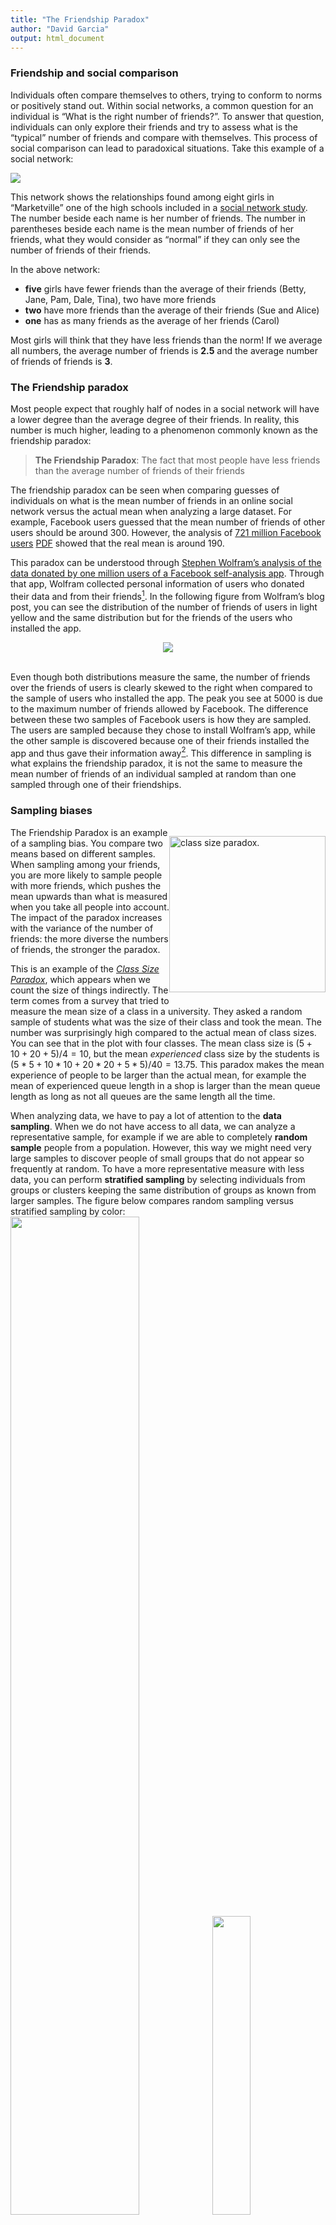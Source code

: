 ```yaml
---
title: "The Friendship Paradox"
author: "David Garcia"
output: html_document
---
```


### Friendship and social comparison

Individuals often compare themselves to others, trying to conform to norms or positively stand out. Within social networks, a common question for an individual is "What is the right number of friends?". To answer that question, individuals can only explore their friends and try to assess what is the "typical" number of friends and compare with themselves. This process of social comparison can lead to paradoxical situations. Take this example of a social network:

![](friendshipHighSchool.png)

This network shows the relationships found among  eight girls in "Marketville" one of the high schools included in a [social network study](http://www.jstor.org/stable/2781907). The number beside each name is her number of friends. The number in parentheses beside each name is the mean number of friends of her friends, what they would consider as "normal" if they can only see the number of friends of their friends.

In the above network:  

- **five** girls have fewer friends than the average of their friends (Betty, Jane, Pam, Dale, Tina), two have more friends  
- **two** have more friends than the average of their friends (Sue and Alice)  
- **one** has as many friends as the average of her friends (Carol)  

Most girls will think that they have less friends than the norm! If we average all numbers, the average number of friends is **2.5** and the average number of friends of friends is **3**. 

### The Friendship paradox

Most people expect that roughly half of nodes in a social network will have a lower degree than the average degree of their friends. In reality, this number is much higher, leading to a phenomenon commonly known as the friendship paradox:

> **The Friendship Paradox**:
The fact that most people have less friends than the average number of friends of their friends

The friendship paradox can be seen when comparing guesses of individuals on what is the mean number of friends in an online social network versus the actual mean when analyzing a large dataset. For example, Facebook users guessed that the mean number of friends of other users should be around 300. However, the analysis of [721 million Facebook users](https://www.facebook.com/notes/facebook-data-science/anatomy-of-facebook/10150388519243859) [PDF](facebook-analysis.pdf) showed that the real mean is around 190.

This paradox can be understood through [Stephen Wolfram's analysis of the data donated by one million users of a Facebook self-analysis app](http://blog.stephenwolfram.com/2013/04/data-science-of-the-facebook-world/). Through that app, Wolfram collected personal information of users who donated their data and from their friends^[Note that this was before the Cambridge Analytica scandal, when thousands of apps gave permissions to see personal information of the friends of the user who installed the app]. In the following figure from Wolfram's blog post, you can see the distribution of the number of friends of users in light yellow and the same distribution but for the friends of the users who installed the app.  

<center>
![](FBfriends.png)
</center>
</br>
Even though both distributions measure the same, the number of friends over the friends of users is clearly skewed to the right when compared to the sample of users who installed the app. The peak you see at 5000 is due to the maximum number of friends allowed by Facebook. The difference between these two samples of Facebook users is how they are sampled. The users are sampled because they chose to install Wolfram's app, while the other sample is discovered because one of their friends installed the app and thus gave their information away^[This kind of leaking of personal information through a social network has serious privacy consequences. If you want to learn more, you can check my work on [shadow profiles](https://advances.sciencemag.org/content/3/8/e1701172.full) and on [location inference on Twitter](https://epjdatascience.springeropen.com/articles/10.1140/epjds/s13688-018-0130-3)]. This difference in sampling is what explains the friendship paradox, it is not the same to measure the mean number of friends of an individual sampled at random than one sampled through one of their friendships.

### Sampling biases

<div style="float:right">
<img src="classSizeParadox.png" alt="class size paradox." width=250px/>  
</div>
The Friendship Paradox is an example of a sampling bias. You compare two means based on different samples. When sampling among your friends, you are more likely to sample people with more friends, which pushes the mean upwards than what is measured when you take all people into account. The impact of the paradox increases with the variance of the number of friends: the more diverse the numbers of friends, the stronger the paradox.

This is an example of the [*Class Size Paradox*](http://www.umasocialmedia.com/socialnetworks/glossary/class-size-paradox/), which appears when we count the size of things indirectly. The term comes from a survey that tried to measure the mean size of a class in a university. They asked a random sample of students what was the size of their class and took the mean. The number was surprisingly high compared to the actual mean of class sizes. You can see that in the plot with four classes. The mean class size is $(5+10+20+5)/4=10$, but the mean *experienced* class size by the students is $(5*5+10*10+20*20+5*5)/40=13.75$. This paradox makes the mean experience of people to be larger than the actual mean, for example the mean of experienced queue length in a shop is larger than the mean queue length as long as not all queues are the same length all the time.

When analyzing data, we have to pay a lot of attention to the **data sampling**. When we do not have access to all data, we can analyze a representative sample, for example if we are able to completely **random sample** people from a population. However, this way we might need very large samples to discover people of small groups that do not appear so frequently at random. To have a more representative measure with less data, you can perform **stratified sampling** by selecting individuals from groups or clusters keeping the same distribution of groups as known from larger samples. The figure below compares random sampling versus stratified sampling by color:  
![](Sampling.PNG){width=64%}![](StratifiedSampling.PNG){width=35%}

You can see the problem that in the random sample, by chance no white individual was sampled and, if they are different than the rest, this could affect the analysis. Sociologists take this into account when they study a question about opinions or behaviors that are different across genders and age groups. In that case, they use data from the census to know the sizes of those groups over the total population and then recruit from *strata* with different combinations of age and genders to be able to generalize their opinion estimates to the whole population.

We say that a method suffers a **sampling bias** when the sampling method is more likely to select some elements over others and this difference is relevant to the analysis. One of the most common and problematic examples of sampling bias in Social Data Science is the **self-selection bias**, which is present when the sampling method selects individuals who choose to be included in the study. The case of Facebook users in the Wolfram study has a self-selection bias, since only users who chose to analyze their data through the app were included. This can be very important if the behavior you analyze is related to the choice to be included in the sample. For example, if users with more friends are more likely to install the app, the mean number of friends of this sample will overestimate the real mean.

<div style="float:right">
<img src="Jshape.png" alt="class size paradox." width=400px/>  
</div>
A typical example of self-selection bias appears when studying the distribution of how people like a product. Market researchers usually recruit random people and give them the product to experience, asking them for a rating of the product afterwards. In this case, the distribution of ratings is usually unimodal with a mean that is usually around the middle. You see an example of this distribution from a [product reviews study](http://dl.acm.org/citation.cfm?doid=1562764.1562800) in the blue line of the plot.

Another way to sample user experiences is to look at the star-ratings of products in product review platforms like Amazon. In that case, the distribution of ratings usually has a J-shape with two peaks, one very low and one very high. This happens because users who rate the product are users who chose to buy it first and their experiences become more extreme due to their prior expectations about the product.

The case of the market research survey is what is called *forced exposure*, as participants are asked to (and usually paid for) experience the product. The case of online product ratings is a case of *natural exposure*, in which participants found the product and bought it by themselves. Whether this self-selection bias is a problem for a research study depends on the question, studies about the potential satisfaction of a product want to assess it with a random sample, while studies of the past satisfaction among the buyers of a product can use self-selected ratings instead.

The J-shape distribution of ratings has made many platforms to change their star-rating system for a like/dislike system, as for example YouTube did a few years after starting. This J-shape has a higher positive peak than negative one, creating a positivity bias that can be seen in the average star rating per product, as [XKCD rightfully observed](https://xkcd.com/1098/):

<center>
![](https://imgs.xkcd.com/comics/star_ratings.png)
</center>


